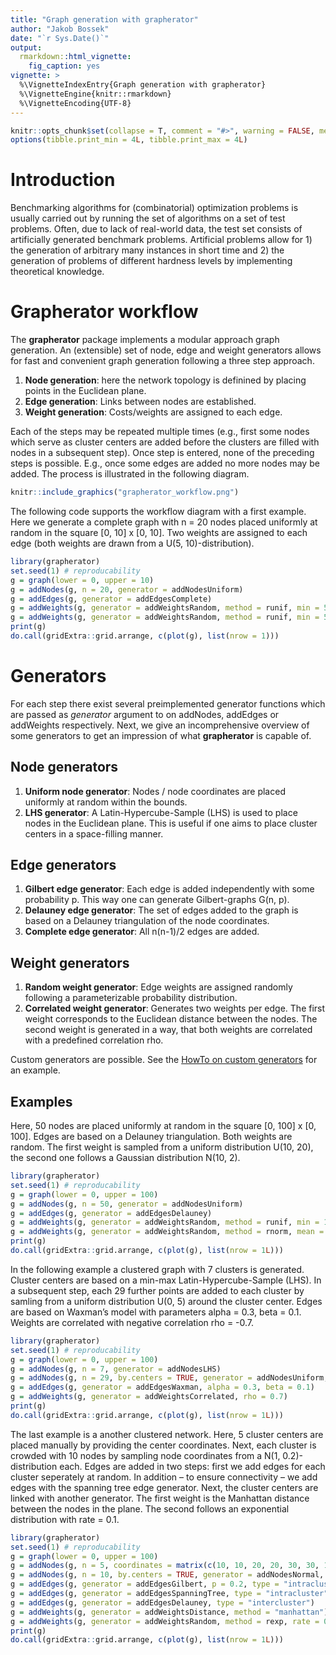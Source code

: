 ```yaml
---
title: "Graph generation with grapherator"
author: "Jakob Bossek"
date: "`r Sys.Date()`"
output:
  rmarkdown::html_vignette:
    fig_caption: yes
vignette: >
  %\VignetteIndexEntry{Graph generation with grapherator}
  %\VignetteEngine{knitr::rmarkdown}
  %\VignetteEncoding{UTF-8}
---
```


```r
knitr::opts_chunk$set(collapse = T, comment = "#>", warning = FALSE, message = FALSE, fig.align = "center")
options(tibble.print_min = 4L, tibble.print_max = 4L)
```

# Introduction

Benchmarking algorithms for (combinatorial) optimization problems is usually carried out by running the set of algorithms on a set of test problems. Often, due to lack of real-world data, the test set consists of artificially generated benchmark problems. Artificial problems allow for 1) the generation of arbitrary many instances in short time and 2) the generation of problems of different hardness levels by implementing theoretical knowledge.

# Grapherator workflow

The **grapherator** package implements a modular approach graph generation. An (extensible) set of node, edge and weight generators allows for fast and convenient graph generation following a three step approach.

1) **Node generation**: here the network topology is definined by placing points in the Euclidean plane.
2) **Edge generation**: Links between nodes are established.
3) **Weight generation**: Costs/weights are assigned to each edge.

Each of the steps may be repeated multiple times (e.g., first some nodes which serve as cluster centers are added before the clusters are filled with nodes in a subsequent step). Once step is entered, none of the preceding steps is possible. E.g., once some edges are added no more nodes may be added. The process is illustrated in the following diagram.

```r
knitr::include_graphics("grapherator_workflow.png")
```

The following code supports the workflow diagram with a first example. Here we generate a complete graph with n = 20 nodes placed uniformly at random in the square [0, 10] x [0, 10]. Two weights are assigned to each edge (both weights are drawn from a U(5, 10)-distribution).

```r
library(grapherator)
set.seed(1) # reproducability
g = graph(lower = 0, upper = 10)
g = addNodes(g, n = 20, generator = addNodesUniform)
g = addEdges(g, generator = addEdgesComplete)
g = addWeights(g, generator = addWeightsRandom, method = runif, min = 5, max = 10)
g = addWeights(g, generator = addWeightsRandom, method = runif, min = 5, max = 10)
print(g)
do.call(gridExtra::grid.arrange, c(plot(g), list(nrow = 1)))
```

# Generators

For each step there exist several preimplemented generator functions which are passed as *generator* argument to on addNodes, addEdges or addWeights respectively. Next, we give an incomprehensive overview of some generators to get an impression of what **grapherator** is capable of.

## Node generators

1. **Uniform node generator**: Nodes / node coordinates are placed uniformly at random within the bounds.
2. **LHS generator**: A Latin-Hypercube-Sample (LHS) is used to place nodes in the Euclidean plane. This is useful if one aims to place cluster centers in a space-filling manner.

## Edge generators

1. **Gilbert edge generator**: Each edge is added independently with some probability p. This way one can generate Gilbert-graphs G(n, p).
2. **Delauney edge generator**: The set of edges added to the graph is based on a Delauney triangulation of the node coordinates.
3. **Complete edge generator**: All n(n-1)/2 edges are added.

## Weight generators

1. **Random weight generator**: Edge weights are assigned randomly following a parameterizable probability distribution.
2. **Correlated weight generator**: Generates two weights per edge. The first weight corresponds to the Euclidean distance between the nodes. The second weight is generated in a way, that both weights are correlated with a predefined correlation rho.

Custom generators are possible. See the [HowTo on custom generators](custom_generators.html) for an example.

## Examples

Here, 50 nodes are placed uniformly at random in the square [0, 100] x [0, 100]. Edges are based on a Delauney triangulation. Both weights are random. The first weight is sampled from a uniform distribution U(10, 20), the second one follows a Gaussian distribution N(10, 2).

```r
library(grapherator)
set.seed(1) # reproducability
g = graph(lower = 0, upper = 100)
g = addNodes(g, n = 50, generator = addNodesUniform)
g = addEdges(g, generator = addEdgesDelauney)
g = addWeights(g, generator = addWeightsRandom, method = runif, min = 10, max = 20)
g = addWeights(g, generator = addWeightsRandom, method = rnorm, mean = 10, sd = 2)
print(g)
do.call(gridExtra::grid.arrange, c(plot(g), list(nrow = 1L)))
```

In the following example a clustered graph with 7 clusters is generated. Cluster centers are based on a min-max Latin-Hypercube-Sample (LHS). In a subsequent step, each 29 further points are added to each cluster by samling from a uniform distribution U(0, 5) around the cluster center. Edges are based on Waxman's model with parameters alpha = 0.3, beta = 0.1. Weights are correlated with negative correlation rho = -0.7.

```r
library(grapherator)
set.seed(1) # reproducability
g = graph(lower = 0, upper = 100)
g = addNodes(g, n = 7, generator = addNodesLHS)
g = addNodes(g, n = 29, by.centers = TRUE, generator = addNodesUniform, lower = c(0, 0), upper = c(10, 10))
g = addEdges(g, generator = addEdgesWaxman, alpha = 0.3, beta = 0.1)
g = addWeights(g, generator = addWeightsCorrelated, rho = 0.7)
print(g)
do.call(gridExtra::grid.arrange, c(plot(g), list(nrow = 1L)))
```

The last example is a another clustered network. Here, 5 cluster centers are placed manually by providing the center coordinates. Next, each cluster is crowded with 10 nodes by sampling node coordinates from a N(1, 0.2)-distribution each. Edges are added in two steps: first we add edges for each cluster seperately at random. In addition -- to ensure connectivity -- we add edges with the spanning tree edge generator. Next, the cluster centers are linked with another generator. The first weight is the Manhattan distance between the nodes in the plane. The second follows an exponential distribution with rate = 0.1.

```r
library(grapherator)
set.seed(1) # reproducability
g = graph(lower = 0, upper = 100)
g = addNodes(g, n = 5, coordinates = matrix(c(10, 10, 20, 20, 30, 30, 10, 20, 40, 10), byrow = 2, ncol = 2))
g = addNodes(g, n = 10, by.centers = TRUE, generator = addNodesNormal, x.mean = 5, y.mean = 5, x.sd = 2, y.sd = 2, lower = c(0, 0), upper = c(10, 10))
g = addEdges(g, generator = addEdgesGilbert, p = 0.2, type = "intracluster")
g = addEdges(g, generator = addEdgesSpanningTree, type = "intracluster")
g = addEdges(g, generator = addEdgesDelauney, type = "intercluster")
g = addWeights(g, generator = addWeightsDistance, method = "manhattan")
g = addWeights(g, generator = addWeightsRandom, method = rexp, rate = 0.1)
print(g)
do.call(gridExtra::grid.arrange, c(plot(g), list(nrow = 1L)))
```
